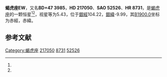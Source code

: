 {{Starbox begin
| name = 蝎虎座EW
}}
{{Starbox observe
| epoch = [[J2000.0|J2000.0]]
| constell = [[蝎虎座|蝎虎座]]<ref name=SIMBAD>{{cite web
 | url=http://simbad.u-strasbg.fr/simbad/sim-id?Ident=HR+8731
 | title =Pulsating variable Star
 | publisher=Centre de Données astronomiques de Strasbourg
 | work=SIMBAD
 | accessdate=2012-07-13}}</ref><ref name=DATA>{{cite web
 | url=http://vizier.u-strasbg.fr/viz-bin/VizieR-5?-out.add=.&-source=5050&-corr=PK=HR&-out.max=9999&HR=8731
 | title=VizieR Detailed Page
 | accessdate=2012-07-13
 | archive-date=2016-03-05
 | archive-url=https://web.archive.org/web/20160305015531/http://vizier.u-strasbg.fr/viz-bin/VizieR-5?-out.add=.&-source=5050&-corr=PK=HR&-out.max=9999&HR=8731
 | dead-url=no
 }}</ref>
| 星官 = 
| ra = {{RA|22|57|4.5}}<ref name=SIMBAD /><ref name=DATA />
| dec = {{DEC|+48|41|3}}<ref name=SIMBAD /><ref name=DATA />
| appmag_v = 5.43<ref name=SIMBAD /><ref name=DATA />
}}
{{Starbox character
| class = B4IIIep<ref name=SIMBAD /><ref name=DATA />
| b-v = -0.09<ref name=SIMBAD /><ref name=DATA />
| u-b = -0.53<ref name=SIMBAD /><ref name=DATA />
| r-i = <ref name=SIMBAD /><ref name=DATA />
| variable = 
}}
{{Starbox astrometry
| radial_v = -0.53
| prop_mo_ra = -22
| parallax = 
| p_error = 
}}
{{Starbox catalog
| names =BD+47 3985，[[SAO星表|SAO]] 52526，[[HD星表|HD]] 217050，[[HR星表|HR]] 8731}}
{{Starbox reference |Simbad=HR+8731}}
{{Starbox end}}

'''蝎虎座EW'''，又名'''BD+47 3985'''，'''HD 217050'''、'''SAO 52526'''、'''HR 8731'''，是[[蝎虎座|蝎虎座]]的一颗恒星<ref name=SIMBAD /><ref name=DATA />，视星等为5.43，位于[[銀道座標系|銀經]]104.22，[[銀道座標系|銀緯]]-9.99，其[[B1900.0|B1900.0]]坐标为赤經{{RA|22|52|39.2}}，赤緯{{DEC|+48|-9.99|59}}。

== 参考文献 ==
{{reflist}}

{{star-stub}}

{{蝎虎座恒星}}
[[Category:蝎虎座|Category:蝎虎座]]
[[Category:HD和HDE天體|217050]]
[[Category:HR天體|8731]]
[[Category:SAO天體|52526]]